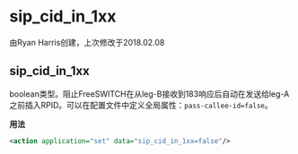 # sip_cid_in_1xx

由Ryan Harris创建，上次修改于2018.02.08

## sip_cid_in_1xx

boolean类型。阻止FreeSWITCH在从leg-B接收到183响应后自动在发送给leg-A之前插入RPID。可以在配置文件中定义全局属性：`pass-callee-id=false`。

**用法**

```xml
<action application="set" data="sip_cid_in_1xx=false"/>
```